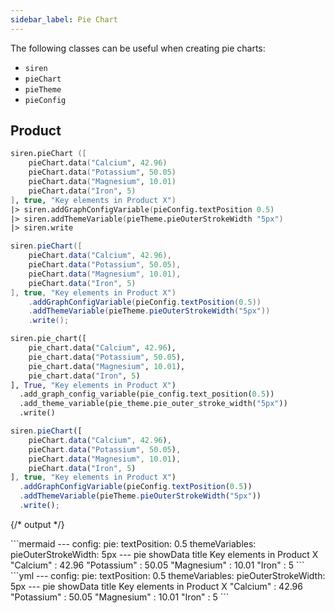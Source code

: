 ```yaml
---
sidebar_label: Pie Chart
---
```


The following classes can be useful when creating pie charts:

- `siren`
- `pieChart`
- `pieTheme`
- `pieConfig`

## Product

<Tabs groupId="preferred-lang" queryString>
<TabItem value="fsharp" label="F#">

```fsharp
siren.pieChart ([
    pieChart.data("Calcium", 42.96)
    pieChart.data("Potassium", 50.05)
    pieChart.data("Magnesium", 10.01)
    pieChart.data("Iron", 5)
], true, "Key elements in Product X")
|> siren.addGraphConfigVariable(pieConfig.textPosition 0.5)
|> siren.addThemeVariable(pieTheme.pieOuterStrokeWidth "5px")
|> siren.write
```

</TabItem>
<TabItem value="csharp" label="C#">

```csharp
siren.pieChart([
    pieChart.data("Calcium", 42.96),
    pieChart.data("Potassium", 50.05),
    pieChart.data("Magnesium", 10.01),
    pieChart.data("Iron", 5)
], true, "Key elements in Product X")
    .addGraphConfigVariable(pieConfig.textPosition(0.5))
    .addThemeVariable(pieTheme.pieOuterStrokeWidth("5px"))
    .write();
```

</TabItem>
<TabItem value="py" label="Python">

```py
siren.pie_chart([
    pie_chart.data("Calcium", 42.96),
    pie_chart.data("Potassium", 50.05),
    pie_chart.data("Magnesium", 10.01),
    pie_chart.data("Iron", 5)
], True, "Key elements in Product X")
  .add_graph_config_variable(pie_config.text_position(0.5))
  .add_theme_variable(pie_theme.pie_outer_stroke_width("5px"))
  .write()
```

</TabItem>
<TabItem value="js" label="JavaScript">

```js
siren.pieChart([
    pieChart.data("Calcium", 42.96),
    pieChart.data("Potassium", 50.05),
    pieChart.data("Magnesium", 10.01),
    pieChart.data("Iron", 5)
], true, "Key elements in Product X")
  .addGraphConfigVariable(pieConfig.textPosition(0.5))
  .addThemeVariable(pieTheme.pieOuterStrokeWidth("5px"))
  .write();
```

</TabItem>
</Tabs>

{/* output */}

<Tabs>
<TabItem value="graph" label="Graph">
```mermaid
---
config:
    pie:
        textPosition: 0.5
    themeVariables:
        pieOuterStrokeWidth: 5px
---
pie showData title Key elements in Product X
    "Calcium" : 42.96
    "Potassium" : 50.05
    "Magnesium" : 10.01
    "Iron" : 5
```
</TabItem>
<TabItem value="output" label="Output">
```yml
---
config:
    pie:
        textPosition: 0.5
    themeVariables:
        pieOuterStrokeWidth: 5px
---
pie showData title Key elements in Product X
    "Calcium" : 42.96
    "Potassium" : 50.05
    "Magnesium" : 10.01
    "Iron" : 5
```
</TabItem>
</Tabs>